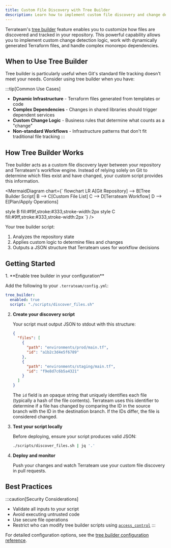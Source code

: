 ```yaml
---
title: Custom File Discovery with Tree Builder
description: Learn how to implement custom file discovery and change detection strategies for complex Terraform workflows
---
```



Terrateam's [tree builder](/configuration-reference/tree-builder) feature enables you to customize how files are discovered and tracked in your repository. This powerful capability allows you to implement custom change detection logic, work with dynamically generated Terraform files, and handle complex monorepo dependencies.

## When to Use Tree Builder

Tree builder is particularly useful when Git's standard file tracking doesn't meet your needs. Consider using tree builder when you have:

:::tip[Common Use Cases]
- **Dynamic Infrastructure** - Terraform files generated from templates or code
- **Complex Dependencies** - Changes in shared libraries should trigger dependent services
- **Custom Change Logic** - Business rules that determine what counts as a "change"
- **Non-standard Workflows** - Infrastructure patterns that don't fit traditional file tracking
:::

## How Tree Builder Works

Tree builder acts as a custom file discovery layer between your repository and Terrateam's workflow engine. Instead of relying solely on Git to determine which files exist and have changed, your custom script provides this information.

<MermaidDiagram chart={`
flowchart LR
  A[Git Repository] --> B[Tree Builder Script]
  B --> C[Custom File List]
  C --> D[Terrateam Workflow]
  D --> E[Plan/Apply Operations]
  
  style B fill:#f9f,stroke:#333,stroke-width:2px
  style C fill:#9ff,stroke:#333,stroke-width:2px
`} />

Your tree builder script:
1. Analyzes the repository state
2. Applies custom logic to determine files and changes
3. Outputs a JSON structure that Terrateam uses for workflow decisions

## Getting Started

<Steps>
1. **Enable tree builder in your configuration**
   
   Add the following to your `.terrateam/config.yml`:
   ```yaml
   tree_builder:
     enabled: true
     script: "./scripts/discover_files.sh"
   ```

2. **Create your discovery script**
   
   Your script must output JSON to stdout with this structure:
   ```json
   {
     "files": [
       {
         "path": "environments/prod/main.tf",
         "id": "a1b2c3d4e5f6789"
       },
       {
         "path": "environments/staging/main.tf",
         "id": "f9e8d7c6b5a4321"
       }
     ]
   }
   ```

   The `id` field is an opaque string that uniquely identifies each file (typically a hash of the file contents). Terrateam uses this identifier to determine if a file has changed by comparing the ID in the source branch with the ID in the destination branch. If the IDs differ, the file is considered changed.

3. **Test your script locally**
   
   Before deploying, ensure your script produces valid JSON:
   ```bash
   ./scripts/discover_files.sh | jq '.'
   ```

4. **Deploy and monitor**
   
   Push your changes and watch Terrateam use your custom file discovery in pull requests.
</Steps>

## Best Practices

:::caution[Security Considerations]
- Validate all inputs to your script
- Avoid executing untrusted code
- Use secure file operations
- Restrict who can modify tree builder scripts using [`access_control`](/configuration-reference/access-control)
:::

For detailed configuration options, see the [tree builder configuration reference](/configuration-reference/tree-builder).
